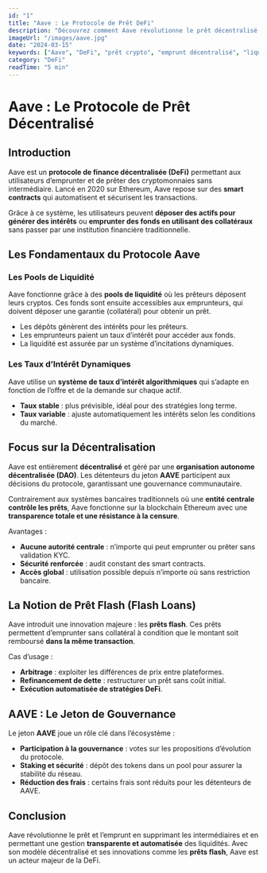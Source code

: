 ```yaml
---
id: "1"
title: "Aave : Le Protocole de Prêt DeFi"
description: "Découvrez comment Aave révolutionne le prêt décentralisé avec ses pools de liquidité et ses taux d'intérêt dynamiques."
imageUrl: "/images/aave.jpg"
date: "2024-03-15"
keywords: ["Aave", "DeFi", "prêt crypto", "emprunt décentralisé", "liquidité blockchain", "smart contracts"]
category: "DeFi"
readTime: "5 min"
---
```


# Aave : Le Protocole de Prêt Décentralisé

## Introduction

Aave est un **protocole de finance décentralisée (DeFi)** permettant aux utilisateurs d’emprunter et de prêter des cryptomonnaies sans intermédiaire. Lancé en 2020 sur Ethereum, Aave repose sur des **smart contracts** qui automatisent et sécurisent les transactions.

Grâce à ce système, les utilisateurs peuvent **déposer des actifs pour générer des intérêts** ou **emprunter des fonds en utilisant des collatéraux** sans passer par une institution financière traditionnelle.

## Les Fondamentaux du Protocole Aave

### Les Pools de Liquidité

Aave fonctionne grâce à des **pools de liquidité** où les prêteurs déposent leurs cryptos. Ces fonds sont ensuite accessibles aux emprunteurs, qui doivent déposer une garantie (collatéral) pour obtenir un prêt.

- Les dépôts génèrent des intérêts pour les prêteurs.
- Les emprunteurs paient un taux d’intérêt pour accéder aux fonds.
- La liquidité est assurée par un système d’incitations dynamiques.

### Les Taux d’Intérêt Dynamiques

Aave utilise un **système de taux d’intérêt algorithmiques** qui s’adapte en fonction de l’offre et de la demande sur chaque actif.

- **Taux stable** : plus prévisible, idéal pour des stratégies long terme.
- **Taux variable** : ajuste automatiquement les intérêts selon les conditions du marché.

## Focus sur la Décentralisation

Aave est entièrement **décentralisé** et géré par une **organisation autonome décentralisée (DAO)**. Les détenteurs du jeton **AAVE** participent aux décisions du protocole, garantissant une gouvernance communautaire.

Contrairement aux systèmes bancaires traditionnels où une **entité centrale contrôle les prêts**, Aave fonctionne sur la blockchain Ethereum avec une **transparence totale et une résistance à la censure**.

Avantages :

- **Aucune autorité centrale** : n’importe qui peut emprunter ou prêter sans validation KYC.
- **Sécurité renforcée** : audit constant des smart contracts.
- **Accès global** : utilisation possible depuis n’importe où sans restriction bancaire.

## La Notion de Prêt Flash (Flash Loans)

Aave introduit une innovation majeure : les **prêts flash**. Ces prêts permettent d’emprunter sans collatéral à condition que le montant soit remboursé **dans la même transaction**.

Cas d’usage :
- **Arbitrage** : exploiter les différences de prix entre plateformes.
- **Refinancement de dette** : restructurer un prêt sans coût initial.
- **Exécution automatisée de stratégies DeFi**.

## AAVE : Le Jeton de Gouvernance

Le jeton **AAVE** joue un rôle clé dans l’écosystème :
- **Participation à la gouvernance** : votes sur les propositions d’évolution du protocole.
- **Staking et sécurité** : dépôt des tokens dans un pool pour assurer la stabilité du réseau.
- **Réduction des frais** : certains frais sont réduits pour les détenteurs de AAVE.

## Conclusion

Aave révolutionne le prêt et l’emprunt en supprimant les intermédiaires et en permettant une gestion **transparente et automatisée** des liquidités. Avec son modèle décentralisé et ses innovations comme les **prêts flash**, Aave est un acteur majeur de la DeFi.